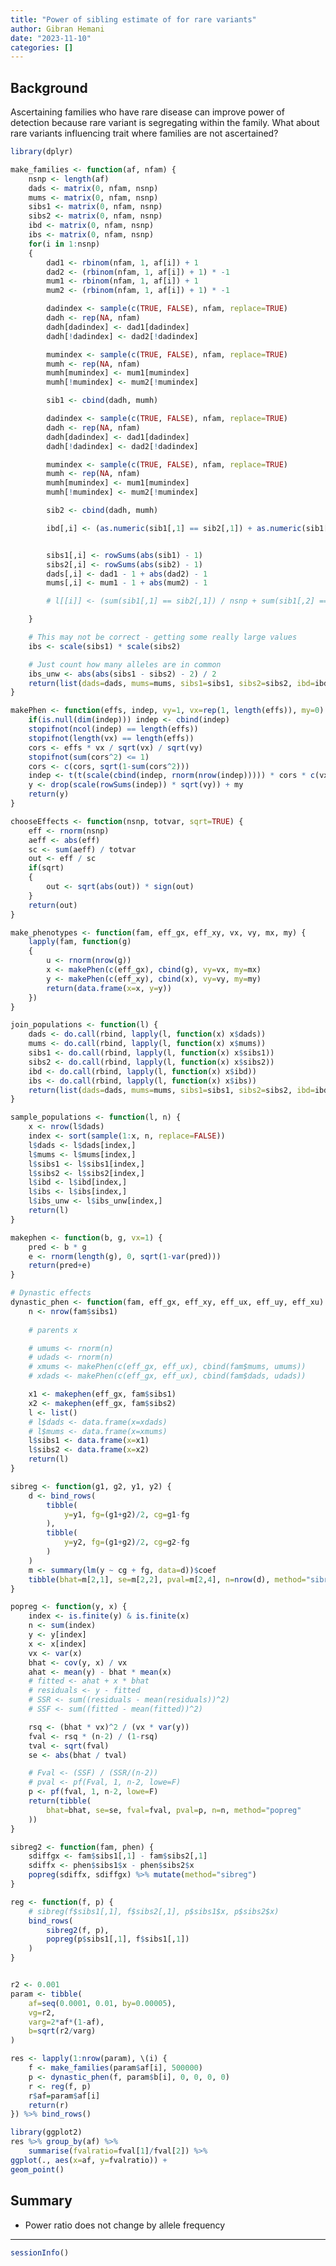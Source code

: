 ```yaml
---
title: "Power of sibling estimate of for rare variants"
author: Gibran Hemani
date: "2023-11-10"
categories: []
---
```


## Background

Ascertaining families who have rare disease can improve power of detection because rare variant is segregating within the family. What about rare variants influencing trait where families are not ascertained?


```r
library(dplyr)

make_families <- function(af, nfam) {
	nsnp <- length(af)
	dads <- matrix(0, nfam, nsnp)
	mums <- matrix(0, nfam, nsnp)
	sibs1 <- matrix(0, nfam, nsnp)
	sibs2 <- matrix(0, nfam, nsnp)
	ibd <- matrix(0, nfam, nsnp)
	ibs <- matrix(0, nfam, nsnp)
	for(i in 1:nsnp)
	{
		dad1 <- rbinom(nfam, 1, af[i]) + 1
		dad2 <- (rbinom(nfam, 1, af[i]) + 1) * -1
		mum1 <- rbinom(nfam, 1, af[i]) + 1
		mum2 <- (rbinom(nfam, 1, af[i]) + 1) * -1

		dadindex <- sample(c(TRUE, FALSE), nfam, replace=TRUE)
		dadh <- rep(NA, nfam)
		dadh[dadindex] <- dad1[dadindex]
		dadh[!dadindex] <- dad2[!dadindex]

		mumindex <- sample(c(TRUE, FALSE), nfam, replace=TRUE)
		mumh <- rep(NA, nfam)
		mumh[mumindex] <- mum1[mumindex]
		mumh[!mumindex] <- mum2[!mumindex]

		sib1 <- cbind(dadh, mumh)

		dadindex <- sample(c(TRUE, FALSE), nfam, replace=TRUE)
		dadh <- rep(NA, nfam)
		dadh[dadindex] <- dad1[dadindex]
		dadh[!dadindex] <- dad2[!dadindex]

		mumindex <- sample(c(TRUE, FALSE), nfam, replace=TRUE)
		mumh <- rep(NA, nfam)
		mumh[mumindex] <- mum1[mumindex]
		mumh[!mumindex] <- mum2[!mumindex]

		sib2 <- cbind(dadh, mumh)

		ibd[,i] <- (as.numeric(sib1[,1] == sib2[,1]) + as.numeric(sib1[,2] == sib2[,2])) / 2


		sibs1[,i] <- rowSums(abs(sib1) - 1)
		sibs2[,i] <- rowSums(abs(sib2) - 1)
		dads[,i] <- dad1 - 1 + abs(dad2) - 1
		mums[,i] <- mum1 - 1 + abs(mum2) - 1

		# l[[i]] <- (sum(sib1[,1] == sib2[,1]) / nsnp + sum(sib1[,2] == sib2[,2]) / nsnp) / 2

	}

	# This may not be correct - getting some really large values
	ibs <- scale(sibs1) * scale(sibs2)

	# Just count how many alleles are in common
	ibs_unw <- abs(abs(sibs1 - sibs2) - 2) / 2
	return(list(dads=dads, mums=mums, sibs1=sibs1, sibs2=sibs2, ibd=ibd, ibs=ibs, ibs_unw=ibs_unw))
}

makePhen <- function(effs, indep, vy=1, vx=rep(1, length(effs)), my=0) {
	if(is.null(dim(indep))) indep <- cbind(indep)
	stopifnot(ncol(indep) == length(effs))
	stopifnot(length(vx) == length(effs))
	cors <- effs * vx / sqrt(vx) / sqrt(vy)
	stopifnot(sum(cors^2) <= 1)
	cors <- c(cors, sqrt(1-sum(cors^2)))
	indep <- t(t(scale(cbind(indep, rnorm(nrow(indep))))) * cors * c(vx, 1))
	y <- drop(scale(rowSums(indep)) * sqrt(vy)) + my
	return(y)
}

chooseEffects <- function(nsnp, totvar, sqrt=TRUE) {
	eff <- rnorm(nsnp)
	aeff <- abs(eff)
	sc <- sum(aeff) / totvar
	out <- eff / sc
	if(sqrt)
	{
		out <- sqrt(abs(out)) * sign(out)
	}
	return(out)
}

make_phenotypes <- function(fam, eff_gx, eff_xy, vx, vy, mx, my) {
	lapply(fam, function(g)
	{
		u <- rnorm(nrow(g))
		x <- makePhen(c(eff_gx), cbind(g), vy=vx, my=mx)
		y <- makePhen(c(eff_xy), cbind(x), vy=vy, my=my)
		return(data.frame(x=x, y=y))
	})
}

join_populations <- function(l) {
	dads <- do.call(rbind, lapply(l, function(x) x$dads))
	mums <- do.call(rbind, lapply(l, function(x) x$mums))
	sibs1 <- do.call(rbind, lapply(l, function(x) x$sibs1))
	sibs2 <- do.call(rbind, lapply(l, function(x) x$sibs2))
	ibd <- do.call(rbind, lapply(l, function(x) x$ibd))
	ibs <- do.call(rbind, lapply(l, function(x) x$ibs))
	return(list(dads=dads, mums=mums, sibs1=sibs1, sibs2=sibs2, ibd=ibd, ibs=ibs))
}

sample_populations <- function(l, n) {
	x <- nrow(l$dads)
	index <- sort(sample(1:x, n, replace=FALSE))
	l$dads <- l$dads[index,]
	l$mums <- l$mums[index,]
	l$sibs1 <- l$sibs1[index,]
	l$sibs2 <- l$sibs2[index,]
	l$ibd <- l$ibd[index,]
	l$ibs <- l$ibs[index,]
	l$ibs_unw <- l$ibs_unw[index,]
	return(l)
}

makephen <- function(b, g, vx=1) {
    pred <- b * g
    e <- rnorm(length(g), 0, sqrt(1-var(pred)))
    return(pred+e)
}

# Dynastic effects
dynastic_phen <- function(fam, eff_gx, eff_xy, eff_ux, eff_uy, eff_xu) {
	n <- nrow(fam$sibs1)
	
	# parents x

	# umums <- rnorm(n)
	# udads <- rnorm(n)
	# xmums <- makePhen(c(eff_gx, eff_ux), cbind(fam$mums, umums))
	# xdads <- makePhen(c(eff_gx, eff_ux), cbind(fam$dads, udads))

	x1 <- makephen(eff_gx, fam$sibs1)
    x2 <- makephen(eff_gx, fam$sibs2)
	l <- list()
	# l$dads <- data.frame(x=xdads)
	# l$mums <- data.frame(x=xmums)
	l$sibs1 <- data.frame(x=x1)
	l$sibs2 <- data.frame(x=x2)
	return(l)
}

sibreg <- function(g1, g2, y1, y2) {
    d <- bind_rows(
        tibble(
            y=y1, fg=(g1+g2)/2, cg=g1-fg
        ),
        tibble(
            y=y2, fg=(g1+g2)/2, cg=g2-fg
        )
    )
    m <- summary(lm(y ~ cg + fg, data=d))$coef
    tibble(bhat=m[2,1], se=m[2,2], pval=m[2,4], n=nrow(d), method="sibreg")
}

popreg <- function(y, x) {
	index <- is.finite(y) & is.finite(x)
	n <- sum(index)
	y <- y[index]
	x <- x[index]
	vx <- var(x)
	bhat <- cov(y, x) / vx
	ahat <- mean(y) - bhat * mean(x)
	# fitted <- ahat + x * bhat
	# residuals <- y - fitted
	# SSR <- sum((residuals - mean(residuals))^2)
	# SSF <- sum((fitted - mean(fitted))^2)

	rsq <- (bhat * vx)^2 / (vx * var(y))
	fval <- rsq * (n-2) / (1-rsq)
	tval <- sqrt(fval)
	se <- abs(bhat / tval)

	# Fval <- (SSF) / (SSR/(n-2))
	# pval <- pf(Fval, 1, n-2, lowe=F)
	p <- pf(fval, 1, n-2, lowe=F)
	return(tibble(
		bhat=bhat, se=se, fval=fval, pval=p, n=n, method="popreg"
	))
}

sibreg2 <- function(fam, phen) {
    sdiffgx <- fam$sibs1[,1] - fam$sibs2[,1]
    sdiffx <- phen$sibs1$x - phen$sibs2$x
    popreg(sdiffx, sdiffgx) %>% mutate(method="sibreg")
}

reg <- function(f, p) {
    # sibreg(f$sibs1[,1], f$sibs2[,1], p$sibs1$x, p$sibs2$x)
    bind_rows(
        sibreg2(f, p),
        popreg(p$sibs1[,1], f$sibs1[,1])
    )
}


r2 <- 0.001
param <- tibble(
    af=seq(0.0001, 0.01, by=0.00005),
    vg=r2,
    varg=2*af*(1-af),
    b=sqrt(r2/varg)
)

res <- lapply(1:nrow(param), \(i) {
    f <- make_families(param$af[i], 500000)
    p <- dynastic_phen(f, param$b[i], 0, 0, 0, 0)
    r <- reg(f, p)
    r$af=param$af[i]
    return(r)
}) %>% bind_rows()

```


```r
library(ggplot2)
res %>% group_by(af) %>%
    summarise(fvalratio=fval[1]/fval[2]) %>%
ggplot(., aes(x=af, y=fvalratio)) +
geom_point()
```


## Summary

- Power ratio does not change by allele frequency

---

```r
sessionInfo()
```
